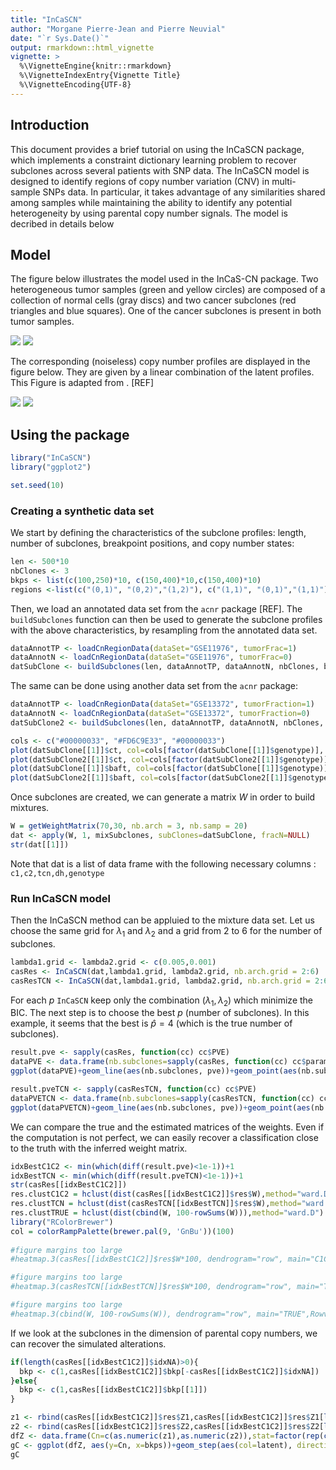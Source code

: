 ```yaml
---
title: "InCaSCN"
author: "Morgane Pierre-Jean and Pierre Neuvial"
date: "`r Sys.Date()`"
output: rmarkdown::html_vignette
vignette: >
  %\VignetteEngine{knitr::rmarkdown}
  %\VignetteIndexEntry{Vignette Title}
  %\VignetteEncoding{UTF-8}
---
```


## Introduction

This document provides a brief tutorial on using the InCaSCN package, which implements a constraint dictionary learning problem to recover subclones across several patients with SNP data. The InCaSCN model is designed to identify regions of copy number variation (CNV) in multi-sample SNPs data. In particular, it takes advantage of any
similarities shared among samples while maintaining the ability to identify any potential heterogeneity by using parental copy number signals. The model is decribed in details below

## Model 

The figure below illustrates the model used in the InCaS-CN package. Two heterogeneous tumor samples (green and yellow circles) are composed of a collection of normal cells (gray discs) and two cancer subclones (red triangles and blue squares). One of the cancer subclones is present in both tumor samples. 

![](img/features.png)
![](img/features2.png)

The corresponding (noiseless) copy number profiles are displayed in the figure below. They are given by a linear combination of the latent profiles. This Figure is adapted from \cite{nowak2011fused}. [REF]

![](img/model.png)
![](img/model2.png)


## Using the package
```r
library("InCaSCN")
library("ggplot2")

set.seed(10)
```

### Creating a synthetic data set

We start by defining the characteristics of the subclone profiles: length, number of subclones, breakpoint positions, and copy number states:

```r
len <- 500*10
nbClones <- 3
bkps <- list(c(100,250)*10, c(150,400)*10,c(150,400)*10)
regions <-list(c("(0,1)", "(0,2)","(1,2)"), c("(1,1)", "(0,1)","(1,1)"), c("(0,2)", "(0,1)","(1,1)"))
```

Then, we load an annotated data set from the `acnr` package [REF].  The `buildSubclones` function can then be used to generate the subclone profiles with the above characteristics, by resampling from the annotated data set.

```r
dataAnnotTP <- loadCnRegionData(dataSet="GSE11976", tumorFrac=1)
dataAnnotN <- loadCnRegionData(dataSet="GSE11976", tumorFrac=0)
datSubClone <- buildSubclones(len, dataAnnotTP, dataAnnotN, nbClones, bkps, regions)
```
 
The same can be done using another data set from the `acnr` package:

 
```r
dataAnnotTP <- loadCnRegionData(dataSet="GSE13372", tumorFraction=1)
dataAnnotN <- loadCnRegionData(dataSet="GSE13372", tumorFraction=0)
datSubClone2 <- buildSubclones(len, dataAnnotTP, dataAnnotN, nbClones, bkps, regions)
```

```r
cols <- c("#00000033", "#FD6C9E33", "#00000033")
plot(datSubClone[[1]]$ct, col=cols[factor(datSubClone[[1]]$genotype)], cex=0.3, pch=19, ylab="TCN",ylim=c(0,4))
plot(datSubClone2[[1]]$ct, col=cols[factor(datSubClone2[[1]]$genotype)], cex=0.3, pch=19, ylab="TCN",ylim=c(0,4))
plot(datSubClone[[1]]$baft, col=cols[factor(datSubClone[[1]]$genotype)], cex=0.3, pch=19, ylab="BAF",ylim=c(-0.1,1.1))
plot(datSubClone2[[1]]$baft, col=cols[factor(datSubClone2[[1]]$genotype)], cex=0.3, pch=19, ylab="BAF",ylim=c(-0.1,1.1))
```

Once subclones are created, we can generate a matrix $W$ in order to build mixtures.

```r
W = getWeightMatrix(70,30, nb.arch = 3, nb.samp = 20)
dat <- apply(W, 1, mixSubclones, subClones=datSubClone, fracN=NULL)
str(dat[[1]])
```

Note that dat is a list of data frame with the following necessary columns : ```c1,c2,tcn,dh,genotype```

### Run InCaSCN model

Then the InCaSCN method can be appluied to the mixture data set. Let us choose the same grid for $\lambda_1$ and $\lambda_2$ and a grid from 2 to 6 for the number of subclones.

```r
lambda1.grid <- lambda2.grid <- c(0.005,0.001)
casRes <- InCaSCN(dat,lambda1.grid, lambda2.grid, nb.arch.grid = 2:6)
casResTCN <- InCaSCN(dat,lambda1.grid, lambda2.grid, nb.arch.grid = 2:6, stat="TCN")
```

For each $p$ ```InCaSCN``` keep only the combination $(\lambda_1, \lambda_2)$ which minimize the BIC. The next step is to choose the best $p$ (number of subclones). In this example, it seems that the best is $\hat{p}=4$ (which is the true number of subclones).

```r
result.pve <- sapply(casRes, function(cc) cc$PVE)
dataPVE <- data.frame(nb.subclones=sapply(casRes, function(cc) cc$param$nb.arch), pve=result.pve)
ggplot(dataPVE)+geom_line(aes(nb.subclones, pve))+geom_point(aes(nb.subclones, pve))+xlab("Number of subclones")+ylab("PVE")+ylim(c(0.8,1))+theme_bw()
```
```r
result.pveTCN <- sapply(casResTCN, function(cc) cc$PVE)
dataPVETCN <- data.frame(nb.subclones=sapply(casResTCN, function(cc) cc$param$nb.arch), pve=result.pveTCN)
ggplot(dataPVETCN)+geom_line(aes(nb.subclones, pve))+geom_point(aes(nb.subclones, pve))+xlab("Number of subclones")+ylab("PVE")+ylim(c(0.8,1))+theme_bw()
```

We can compare the true and the estimated matrices of the weights. Even if the computation is not perfect, we can easily recover a classification close to the truth with the inferred weight matrix. 

```r
idxBestC1C2 <- min(which(diff(result.pve)<1e-1))+1
idxBestTCN <- min(which(diff(result.pveTCN)<1e-1))+1
str(casRes[[idxBestC1C2]])
res.clustC1C2 = hclust(dist(casRes[[idxBestC1C2]]$res$W),method="ward.D")
res.clustTCN = hclust(dist(casResTCN[[idxBestTCN]]$res$W),method="ward.D")
res.clustTRUE = hclust(dist(cbind(W, 100-rowSums(W))),method="ward.D")
library("RColorBrewer")
col = colorRampPalette(brewer.pal(9, 'GnBu'))(100)
	      
#figure margins too large
#heatmap.3(casRes[[idxBestC1C2]]$res$W*100, dendrogram="row", main="C1C2",Rowv=as.dendrogram(res.clustC1C2),col=col, scale="none")
```
```r
#figure margins too large
#heatmap.3(casResTCN[[idxBestTCN]]$res$W*100, dendrogram="row", main="TCN",Rowv=as.dendrogram(res.clustTCN), col=col,scale="none")
```
```r
#figure margins too large
#heatmap.3(cbind(W, 100-rowSums(W)), dendrogram="row", main="TRUE",Rowv=as.dendrogram(res.clustTRUE), col=col,scale="none")
```


If we look at the subclones in the dimension of parental copy numbers, we can recover the simulated alterations.

```r
if(length(casRes[[idxBestC1C2]]$idxNA)>0){
  bkp <- c(1,casRes[[idxBestC1C2]]$bkp[-casRes[[idxBestC1C2]]$idxNA])
}else{
  bkp <- c(1,casRes[[idxBestC1C2]]$bkp[[1]])
}
```
```r
z1 <- rbind(casRes[[idxBestC1C2]]$res$Z1,casRes[[idxBestC1C2]]$res$Z1[length(bkp),])
z2 <- rbind(casRes[[idxBestC1C2]]$res$Z2,casRes[[idxBestC1C2]]$res$Z2[length(bkp),])
dfZ <- data.frame(Cn=c(as.numeric(z1),as.numeric(z2)),stat=factor(rep(c("Minor", "Major"), each = prod(dim(z1))), levels=c("Minor", "Major")), bkps=rep(c(bkp,len), 2), latent=as.factor(rep(rep(1:ncol(z1), each=nrow(z1)), times=2)))
gC <- ggplot(dfZ, aes(y=Cn, x=bkps))+geom_step(aes(col=latent), direction="hv")+ facet_wrap(~stat, ncol=1, scale="free")+theme_bw()+xlab("Genome Position")+scale_colour_discrete("Latent\nProfile")+ylab("Copy number")
gC
```
